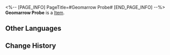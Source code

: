 <%-- [PAGE_INFO]
PageTitle=#Geomarrow Probe#
[END_PAGE_INFO] --%>
{{Item Infobox
|title       = Geomarrow Probe
|id          = 140104
|image       = Item Geomarrow Probe.png
|type        = 
|invCategory = Missions
|rarity      = 3
|effect      = 
|description = Rare relic from ancient times. Can be used with intricate Old World instruments.
}}
{{Description|1=''"A way for vagrants to trade... an auction sounds like a good idea."''}}
'''Geomarrow Probe''' is a [[Item]].

==Other Languages==
{{Other Languages
|en   = Geomarrow Probe
|zhs  = 地髓探针
|zht  = 地髓探針
|ja   = 地髄探針
|ko   = 지오매로우 탐침
|es   = Sonda de geomédula
|fr   = Sonde à géomoelle
|ru   = Зонд для поиска геосущности
|th   = เข็มสำรวจ Geomarrow
|vi   = Đầu Dò Tủy Ngầm
|de   = Geomark-Sonde
|id   = Jarum Pendeteksi Geomarrow
|pt   = Sonda de Geoessência
}}

==Change History==
{{Change History|2.0}}